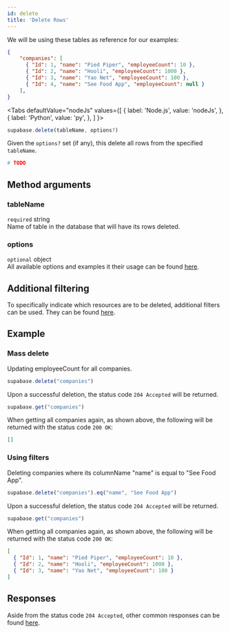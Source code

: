 ```yaml
---
id: delete
title: 'Delete Rows'
---
```



We will be using these tables as reference for our examples:
```json
{
    "companies": [
      { "Id": 1, "name": "Pied Piper", "employeeCount": 10 },
      { "Id": 2, "name": "Hooli", "employeeCount": 1000 },
      { "Id": 3, "name": "Yao Net", "employeeCount": 100 },
      { "Id": 4, "name": "See Food App", "employeeCount": null }
    ],
}
```

<Tabs
  defaultValue="nodeJs"
  values={[
    { label: 'Node.js', value: 'nodeJs', },
    { label: 'Python', value: 'py', },
  ]
}>
<TabItem value="nodeJs">

```js
supabase.delete(tableName, options?)

```
Given the `options?` set (if any), this delete all rows from the specified `tableName`.
</TabItem>

<TabItem value="py">

```py
# TODO
```
</TabItem>
</Tabs>

## Method arguments
### tableName
`required` string  
Name of table in the database that will have its rows deleted.

### options
`optional` object  
All available options and examples it their usage can be found [here](../library/options).

## Additional filtering
To specifically indicate which resources are to be deleted, additional filters can be used.
They can be found [here](../library/filters).

## Example

### Mass delete
Updating employeeCount for all companies.
```js
supabase.delete("companies")
```

Upon a successful deletion, the status code `204 Accepted` will be returned.

```js
supabase.get("companies")
```
When getting all companies again, as shown above, the following will be returned with the status code `200 OK`:
```json
[]
```

### Using filters
Deleting companies where its columnName "name" is equal to "See Food App".
```js
supabase.delete("companies").eq("name", "See Food App")
```

Upon a successful deletion, the status code `204 Accepted` will be returned.
```js
supabase.get("companies")
```
When getting all companies again, as shown above, the following will be returned with the status code `200 OK`:
```json
[
  { "Id": 1, "name": "Pied Piper", "employeeCount": 10 },
  { "Id": 2, "name": "Hooli", "employeeCount": 1000 },
  { "Id": 3, "name": "Yao Net", "employeeCount": 100 }
]
```

## Responses
Aside from the status code `204 Accepted`, other common responses can be found [here](../library/responses).